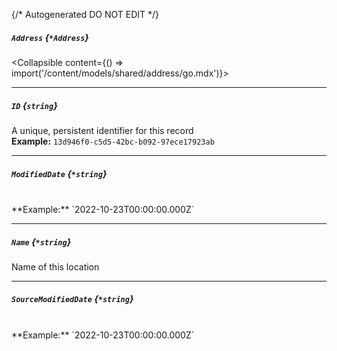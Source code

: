 {/* Autogenerated DO NOT EDIT  */}

##### `Address` *{`*Address`}*
<Collapsible content={() => import('/content/models/shared/address/go.mdx')}>
</Collapsible>

---
##### `ID` *{`string`}*
A unique, persistent identifier for this record
<br/>
**Example:** `13d946f0-c5d5-42bc-b092-97ece17923ab`

---
##### `ModifiedDate` *{`*string`}*
<br/>
**Example:** `2022-10-23T00:00:00.000Z`

---
##### `Name` *{`*string`}*
Name of this location

---
##### `SourceModifiedDate` *{`*string`}*
<br/>
**Example:** `2022-10-23T00:00:00.000Z`

